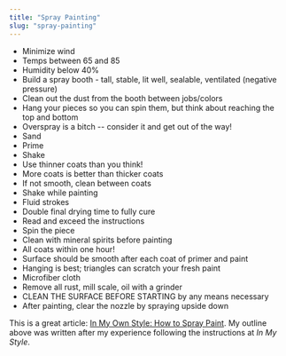 ```yaml
---
title: "Spray Painting"
slug: "spray-painting"
---
```


* Minimize wind
* Temps between 65 and 85
* Humidity below 40%
* Build a spray booth - tall, stable, lit well, sealable, ventilated (negative pressure)
* Clean out the dust from the booth between jobs/colors
* Hang your pieces so you can spin them, but think about reaching the top and bottom
* Overspray is a bitch -- consider it and get out of the way!
* Sand
* Prime
* Shake
* Use thinner coats than you think!
* More coats is better than thicker coats
* If not smooth, clean between coats
* Shake while painting
* Fluid strokes
* Double final drying time to fully cure
* Read and exceed the instructions
* Spin the piece
* Clean with mineral spirits before painting
* All coats within one hour!
* Surface should be smooth after each coat of primer and paint
* Hanging is best; triangles can scratch your fresh paint
* Microfiber cloth
* Remove all rust, mill scale, oil with a grinder
* CLEAN THE SURFACE BEFORE STARTING by any means necessary
* After painting, clear the nozzle by spraying upside down

<p/>

This is a great article: [In My Own Style: How to Spray Paint](https://inmyownstyle.com/spray-paint-faqs#:~:text=Powder%20residue%20after%20spray%20painting,the%20can%20too%20far%20away). My outline above was written after my experience following the instructions at *In My Style*.